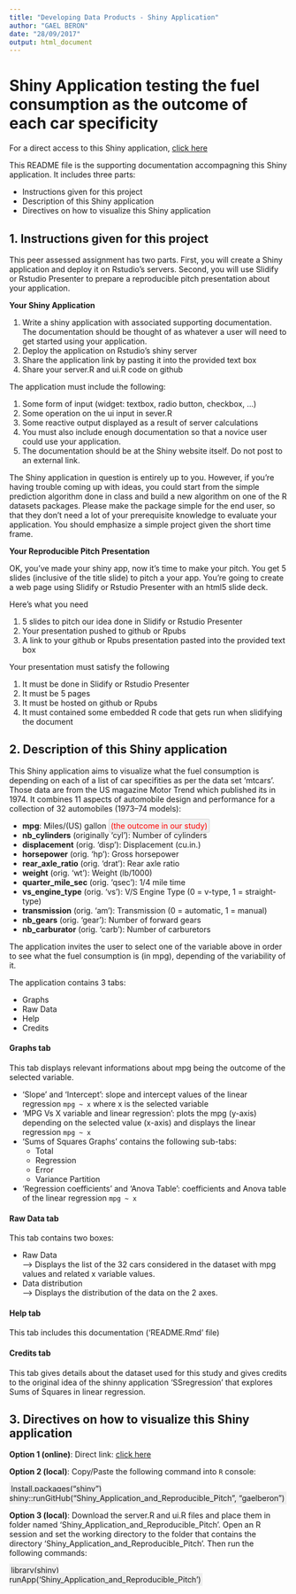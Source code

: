 ```yaml
---
title: "Developing Data Products - Shiny Application"
author: "GAEL BERON"
date: "28/09/2017"
output: html_document
---
```


# Shiny Application testing the fuel consumption as the outcome of each car specificity

For a direct access to this Shiny application, <a href=''>click here</a>

This README file is the supporting documentation accompagning this Shiny application. It includes three parts:

- Instructions given for this project  
- Description of this Shiny application  
- Directives on how to visualize this Shiny application  

## 1. Instructions given for this project

This peer assessed assignment has two parts. First, you will create a Shiny application and deploy it on Rstudio's servers. Second, you will use Slidify or Rstudio Presenter to prepare a reproducible pitch presentation about your application.  

**Your Shiny Application**  

1. Write a shiny application with associated supporting documentation. The documentation should be thought of as whatever a user will need to get started using your application.  
2. Deploy the application on Rstudio's shiny server  
3. Share the application link by pasting it into the provided text box  
4. Share your server.R and ui.R code on github  

The application must include the following:  

1. Some form of input (widget: textbox, radio button, checkbox, ...)  
2. Some operation on the ui input in sever.R  
3. Some reactive output displayed as a result of server calculations  
4. You must also include enough documentation so that a novice user could use your application.  
5. The documentation should be at the Shiny website itself. Do not post to an external link.  

The Shiny application in question is entirely up to you. However, if you're having trouble coming up with ideas, you could start from the simple prediction algorithm done in class and build a new algorithm on one of the R datasets packages. Please make the package simple for the end user, so that they don't need a lot of your prerequisite knowledge to evaluate your application. You should emphasize a simple project given the short time frame.  

**Your Reproducible Pitch Presentation**  

OK, you've made your shiny app, now it's time to make your pitch. You get 5 slides (inclusive of the title slide) to pitch a your app. You're going to create a web page using Slidify or Rstudio Presenter with an html5 slide deck.  

Here's what you need  

1. 5 slides to pitch our idea done in Slidify or Rstudio Presenter  
2. Your presentation pushed to github or Rpubs  
3. A link to your github or Rpubs presentation pasted into the provided text box  

Your presentation must satisfy the following  

1. It must be done in Slidify or Rstudio Presenter  
2. It must be 5 pages  
3. It must be hosted on github or Rpubs  
4. It must contained some embedded R code that gets run when slidifying the document  

## 2. Description of this Shiny application

This Shiny application aims to visualize what the fuel consumption is depending on each of a list of car specifities as per the data set 'mtcars'. Those data are from the US magazine Motor Trend which published its in 1974. It combines 11 aspects of automobile design and performance for a collection of 32 automobiles (1973–74 models):  

- **mpg**: Miles/(US) gallon <span style="color:red;background-color:#eeeeee;padding:3px;border-radius:3px 3px 3px;border:.5px solid lightgrey">(the outcome in our study)</span>  
- **nb_cylinders** (originally 'cyl'): Number of cylinders  
- **displacement** (orig. 'disp'): Displacement (cu.in.)  
- **horsepower** (orig. 'hp'): Gross horsepower  
- **rear_axle_ratio** (orig. 'drat'): Rear axle ratio  
- **weight** (orig. 'wt'): Weight (lb/1000)  
- **quarter_mile_sec** (orig. 'qsec'): 1/4 mile time  
- **vs_engine_type** (orig. 'vs'): V/S Engine Type (0 = v-type, 1 = straight-type)  
- **transmission** (orig. 'am'): Transmission (0 = automatic, 1 = manual)  
- **nb_gears** (orig. 'gear'): Number of forward gears  
- **nb_carburator** (orig. 'carb'): Number of carburetors  

The application invites the user to select one of the variable above in order to see what the fuel consumption is (in mpg), depending of the variability of it.

The application contains 3 tabs:  

- Graphs  
- Raw Data  
- Help  
- Credits  

#### Graphs tab

This tab displays relevant informations about mpg being the outcome of the selected variable.  

- 'Slope' and 'Intercept': slope and intercept values of the linear regression `mpg ~ x` where x is the selected variable  
- 'MPG Vs X variable and linear regression': plots the mpg (y-axis) depending on the selected value (x-axis) and displays the linear regression `mpg ~ x`  
- 'Sums of Squares Graphs' contains the following sub-tabs:  
    + Total  
    + Regression  
    + Error  
    + Variance Partition  
- 'Regression coefficients' and 'Anova Table': coefficients and Anova table of the linear regression `mpg ~ x`  

#### Raw Data tab

This tab contains two boxes:  

- Raw Data  
    ---> Displays the list of the 32 cars considered in the dataset with mpg values and related x variable values.  
- Data distribution  
    ---> Displays the distribution of the data on the 2 axes.

#### Help tab

This tab includes this documentation ('README.Rmd' file)  

#### Credits tab

This tab gives details about the dataset used for this study and gives credits to the original idea of the shinny application 'SSregression' that explores Sums of Squares in linear regression.  

## 3. Directives on how to visualize this Shiny application

**Option 1 (online)**: Direct link: <a href=''>click here</a>

**Option 2 (local)**: Copy/Paste the following command into `R` console:  

<span style="background-color:#eeeeee;padding:3px;">
Install.packages("shiny")  
shiny::runGitHub("Shiny_Application_and_Reproducible_Pitch", "gaelberon")  
</span>

**Option 3 (local)**: Download the server.R and ui.R files and place them in folder named 'Shiny_Application_and_Reproducible_Pitch'. Open an R session and set the working directory to the folder that contains the directory 'Shiny_Application_and_Reproducible_Pitch'. Then run the following commands:  

<span style="background-color:#eeeeee;padding:3px;">
library(shiny)  
runApp('Shiny_Application_and_Reproducible_Pitch')  
</span>
